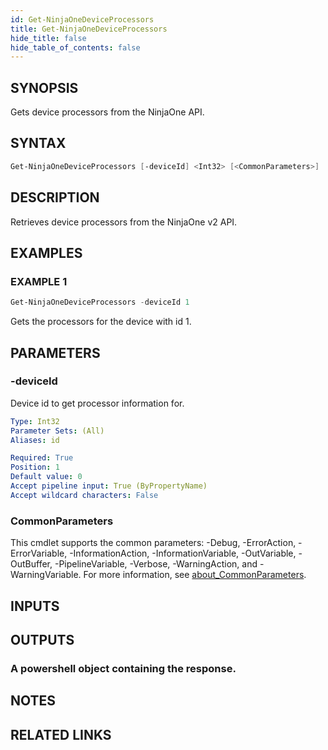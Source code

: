 ```yaml
---
id: Get-NinjaOneDeviceProcessors
title: Get-NinjaOneDeviceProcessors
hide_title: false
hide_table_of_contents: false
---
```


## SYNOPSIS

Gets device processors from the NinjaOne API.

## SYNTAX

```powershell
Get-NinjaOneDeviceProcessors [-deviceId] <Int32> [<CommonParameters>]
```

## DESCRIPTION

Retrieves device processors from the NinjaOne v2 API.

## EXAMPLES

### EXAMPLE 1

```powershell
Get-NinjaOneDeviceProcessors -deviceId 1
```

Gets the processors for the device with id 1.

## PARAMETERS

### -deviceId

Device id to get processor information for.

```yaml
Type: Int32
Parameter Sets: (All)
Aliases: id

Required: True
Position: 1
Default value: 0
Accept pipeline input: True (ByPropertyName)
Accept wildcard characters: False
```

### CommonParameters

This cmdlet supports the common parameters: -Debug, -ErrorAction, -ErrorVariable, -InformationAction, -InformationVariable, -OutVariable, -OutBuffer, -PipelineVariable, -Verbose, -WarningAction, and -WarningVariable. For more information, see [about_CommonParameters](http://go.microsoft.com/fwlink/?LinkID=113216).

## INPUTS

## OUTPUTS

### A powershell object containing the response.

## NOTES

## RELATED LINKS
